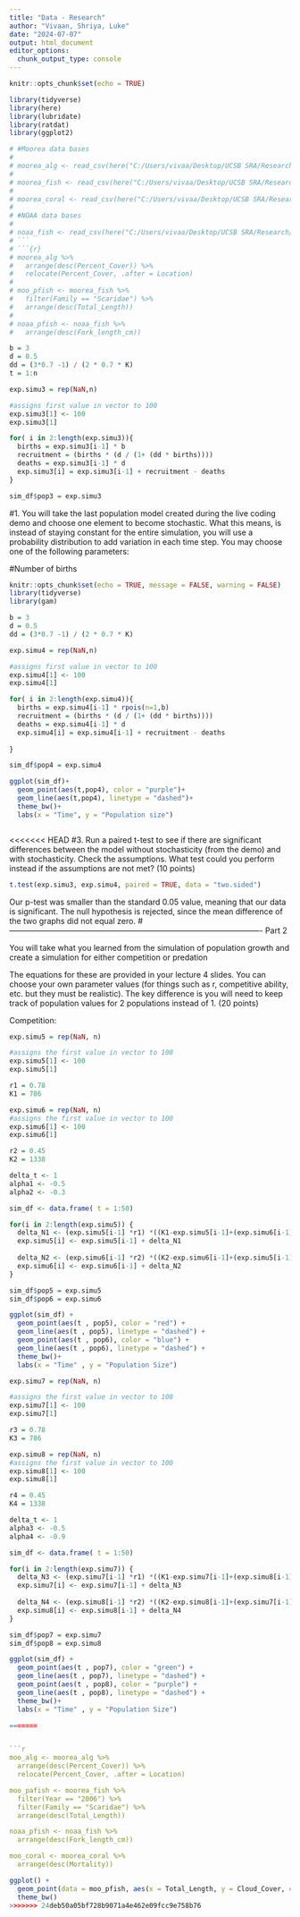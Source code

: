 ```yaml
---
title: "Data - Research"
author: "Vivaan, Shriya, Luke"
date: "2024-07-07"
output: html_document
editor_options: 
  chunk_output_type: console
---
```


```r
knitr::opts_chunk$set(echo = TRUE)
``` 

```r
library(tidyverse)
library(here)
library(lubridate)
library(ratdat)
library(ggplot2)
```

```r
# #Moorea data bases
# 
# moorea_alg <- read_csv(here("C:/Users/vivaa/Desktop/UCSB SRA/Research/MOOREA/MCR_LTER_Annual_Survey_Benthic_Cover_20231211.csv"))
# 
# moorea_fish <- read_csv(here("C:/Users/vivaa/Desktop/UCSB SRA/Research/MOOREA/MCR_LTER_Annual_Fish_Survey_20230615.csv"))
# 
# moorea_coral <- read_csv(here("C:/Users/vivaa/Desktop/UCSB SRA/Research/MOOREA/MCR_LTER_Lenihan_mapped_corals_20220413.csv"))
# 
# #NOAA data bases
# 
# noaa_fish <- read_csv(here("C:/Users/vivaa/Desktop/UCSB SRA/Research/NOAA/Parrotfish_surveys_FL2014.csv"))
# ```
# ```{r}
# moorea_alg %>% 
#   arrange(desc(Percent_Cover)) %>% 
#   relocate(Percent_Cover, .after = Location)
# 
# moo_pfish <- moorea_fish %>% 
#   filter(Family == "Scaridae") %>% 
#   arrange(desc(Total_Length))
#   
# noaa_pfish <- noaa_fish %>% 
#   arrange(desc(Fork_length_cm))
```

```r
b = 3
d = 0.5
dd = (3*0.7 -1) / (2 * 0.7 * K)
t = 1:n

exp.simu3 = rep(NaN,n)

#assigns first value in vector to 100
exp.simu3[1] <- 100
exp.simu3[1]

```

```r
for( i in 2:length(exp.simu3)){
  births = exp.simu3[i-1] * b
  recruitment = (births * (d / (1+ (dd * births))))
  deaths = exp.simu3[i-1] * d
  exp.simu3[i] = exp.simu3[i-1] + recruitment - deaths
}
```

```r
sim_df$pop3 = exp.simu3

```
#1. You will take the last population model created during the live coding demo and choose one element to become stochastic. What this means, is instead of staying constant for the entire simulation, you will use a probability distribution to add variation in each time step. You may choose one of the following parameters:

#Number of births

```r
knitr::opts_chunk$set(echo = TRUE, message = FALSE, warning = FALSE)
library(tidyverse)
library(gam)

```

```r
b = 3
d = 0.5
dd = (3*0.7 -1) / (2 * 0.7 * K)

exp.simu4 = rep(NaN,n)

#assigns first value in vector to 100
exp.simu4[1] <- 100
exp.simu4[1]

```

```r
for( i in 2:length(exp.simu4)){
  births = exp.simu4[i-1] * rpois(n=1,b)
  recruitment = (births * (d / (1+ (dd * births))))
  deaths = exp.simu4[i-1] * d
  exp.simu4[i] = exp.simu4[i-1] + recruitment - deaths
  
}
```



```r
sim_df$pop4 = exp.simu4

ggplot(sim_df)+
  geom_point(aes(t,pop4), color = "purple")+
  geom_line(aes(t,pop4), linetype = "dashed")+
  theme_bw()+
  labs(x = "Time", y = "Population size")
```
```r

```
<<<<<<< HEAD
#3. Run a paired t-test to see if there are significant differences between the model without stochasticity (from the demo) and with stochasticity. Check the assumptions. What test could you perform instead if the assumptions are not met? (10 points)
```r
t.test(exp.simu3, exp.simu4, paired = TRUE, data = "two.sided")
``` 

Our p-test was smaller than the standard 0.05 value, meaning that our data is significant. The null hypothesis is rejected, since the mean difference of the two graphs did not equal zero. 
# -------------------------------------------------------------------------------------------------
Part 2 

You will take what you learned from the simulation of population growth and create a simulation for either competition or predation

The equations for these are provided in your lecture 4 slides. You can choose your own parameter values (for things such as r, competitive ability, etc. but they must be realistic). The key difference is you will need to keep track of population values for 2 populations instead of 1. (20 points)

Competition: 

```r
exp.simu5 = rep(NaN, n)

#assigns the first value in vector to 100
exp.simu5[1] <- 100
exp.simu5[1]

r1 = 0.78
K1 = 786

exp.simu6 = rep(NaN, n)
#assigns the first value in vector to 100
exp.simu6[1] <- 100
exp.simu6[1]

r2 = 0.45
K2 = 1338
```

```r
delta_t <- 1
alpha1 <- -0.5 
alpha2 <- -0.3

sim_df <- data.frame( t = 1:50)

for(i in 2:length(exp.simu5)) {
  delta_N1 <- (exp.simu5[i-1] *r1) *((K1-exp.simu5[i-1]+(exp.simu6[i-1]*alpha1))/ K1) * delta_t
  exp.simu5[i] <- exp.simu5[i-1] + delta_N1
  
  delta_N2 <- (exp.simu6[i-1] *r2) *((K2-exp.simu6[i-1]+(exp.simu5[i-1]*alpha2))/ K2) * delta_t
  exp.simu6[i] <- exp.simu6[i-1] + delta_N2
}

sim_df$pop5 = exp.simu5
sim_df$pop6 = exp.simu6

ggplot(sim_df) +
  geom_point(aes(t , pop5), color = "red") +
  geom_line(aes(t , pop5), linetype = "dashed") +
  geom_point(aes(t , pop6), color = "blue") +
  geom_line(aes(t , pop6), linetype = "dashed") +
  theme_bw()+
  labs(x = "Time" , y = "Population Size")

```
```r
exp.simu7 = rep(NaN, n)

#assigns the first value in vector to 100
exp.simu7[1] <- 100
exp.simu7[1]

r3 = 0.78
K3 = 786

exp.simu8 = rep(NaN, n)
#assigns the first value in vector to 100
exp.simu8[1] <- 100
exp.simu8[1]

r4 = 0.45
K4 = 1338
```

```r
delta_t <- 1
alpha3 <- -0.5
alpha4 <- -0.9

sim_df <- data.frame( t = 1:50)

for(i in 2:length(exp.simu7)) {
  delta_N3 <- (exp.simu7[i-1] *r1) *((K1-exp.simu7[i-1]+(exp.simu8[i-1]*alpha3))/ K1) * delta_t
  exp.simu7[i] <- exp.simu7[i-1] + delta_N3
  
  delta_N4 <- (exp.simu8[i-1] *r2) *((K2-exp.simu8[i-1]+(exp.simu7[i-1]*alpha4))/ K2) * delta_t
  exp.simu8[i] <- exp.simu8[i-1] + delta_N4
}

sim_df$pop7 = exp.simu7
sim_df$pop8 = exp.simu8

ggplot(sim_df) +
  geom_point(aes(t , pop7), color = "green") +
  geom_line(aes(t , pop7), linetype = "dashed") +
  geom_point(aes(t , pop8), color = "purple") +
  geom_line(aes(t , pop8), linetype = "dashed") +
  theme_bw()+
  labs(x = "Time" , y = "Population Size")

=======


```r
moo_alg <- moorea_alg %>% 
  arrange(desc(Percent_Cover)) %>% 
  relocate(Percent_Cover, .after = Location)

moo_pafish <- moorea_fish %>% 
  filter(Year == "2006") %>% 
  filter(Family == "Scaridae") %>% 
  arrange(desc(Total_Length))

noaa_pfish <- noaa_fish %>% 
  arrange(desc(Fork_length_cm))

moo_coral <- moorea_coral %>% 
  arrange(desc(Mortality))
```

```r
ggplot() +
  geom_point(data = moo_pfish, aes(x = Total_Length, y = Cloud_Cover, color = Site)) +
  theme_bw()
>>>>>>> 24deb50a05bf728b9071a4e462e09fcc9e758b76
```
